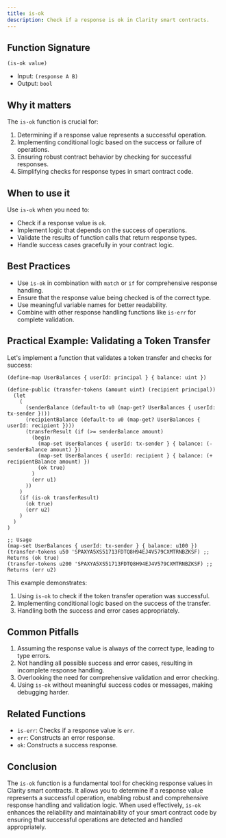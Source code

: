 ```yaml
---
title: is-ok
description: Check if a response is ok in Clarity smart contracts.
---
```


## Function Signature

```clarity
(is-ok value)
```

- Input: `(response A B)`
- Output: `bool`

## Why it matters

The `is-ok` function is crucial for:

1. Determining if a response value represents a successful operation.
2. Implementing conditional logic based on the success or failure of operations.
3. Ensuring robust contract behavior by checking for successful responses.
4. Simplifying checks for response types in smart contract code.

## When to use it

Use `is-ok` when you need to:

- Check if a response value is `ok`.
- Implement logic that depends on the success of operations.
- Validate the results of function calls that return response types.
- Handle success cases gracefully in your contract logic.

## Best Practices

- Use `is-ok` in combination with `match` or `if` for comprehensive response handling.
- Ensure that the response value being checked is of the correct type.
- Use meaningful variable names for better readability.
- Combine with other response handling functions like `is-err` for complete validation.

## Practical Example: Validating a Token Transfer

Let's implement a function that validates a token transfer and checks for success:

```clarity
(define-map UserBalances { userId: principal } { balance: uint })

(define-public (transfer-tokens (amount uint) (recipient principal))
  (let
    (
      (senderBalance (default-to u0 (map-get? UserBalances { userId: tx-sender })))
      (recipientBalance (default-to u0 (map-get? UserBalances { userId: recipient })))
      (transferResult (if (>= senderBalance amount)
        (begin
          (map-set UserBalances { userId: tx-sender } { balance: (- senderBalance amount) })
          (map-set UserBalances { userId: recipient } { balance: (+ recipientBalance amount) })
          (ok true)
        )
        (err u1)
      ))
    )
    (if (is-ok transferResult)
      (ok true)
      (err u2)
    )
  )
)

;; Usage
(map-set UserBalances { userId: tx-sender } { balance: u100 })
(transfer-tokens u50 'SPAXYA5XS51713FDTQ8H94EJ4V579CXMTRNBZKSF) ;; Returns (ok true)
(transfer-tokens u200 'SPAXYA5XS51713FDTQ8H94EJ4V579CXMTRNBZKSF) ;; Returns (err u2)
```

This example demonstrates:
1. Using `is-ok` to check if the token transfer operation was successful.
2. Implementing conditional logic based on the success of the transfer.
3. Handling both the success and error cases appropriately.

## Common Pitfalls

1. Assuming the response value is always of the correct type, leading to type errors.
2. Not handling all possible success and error cases, resulting in incomplete response handling.
3. Overlooking the need for comprehensive validation and error checking.
4. Using `is-ok` without meaningful success codes or messages, making debugging harder.

## Related Functions

- `is-err`: Checks if a response value is `err`.
- `err`: Constructs an error response.
- `ok`: Constructs a success response.

## Conclusion

The `is-ok` function is a fundamental tool for checking response values in Clarity smart contracts. It allows you to determine if a response value represents a successful operation, enabling robust and comprehensive response handling and validation logic. When used effectively, `is-ok` enhances the reliability and maintainability of your smart contract code by ensuring that successful operations are detected and handled appropriately.
